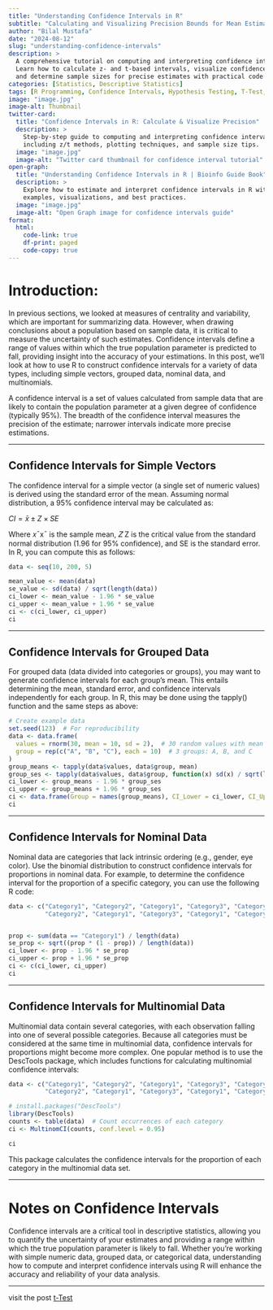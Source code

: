```yaml
---
title: "Understanding Confidence Intervals in R"
subtitle: "Calculating and Visualizing Precision Bounds for Mean Estimates"
author: "Bilal Mustafa"   
date: "2024-08-12"    
slug: "understanding-confidence-intervals"
description: >
  A comprehensive tutorial on computing and interpreting confidence intervals in R.
  Learn how to calculate z‐ and t‐based intervals, visualize confidence bounds,
  and determine sample sizes for precise estimates with practical code examples.
categories: [Statistics, Descriptive Statistics]
tags: [R Programming, Confidence Intervals, Hypothesis Testing, T-Test, Data Visualization, Precision Estimation, Quantitative Analysis, Beginners Guide]   
image: "image.jpg"
image-alt: Thumbnail
twitter-card:
  title: "Confidence Intervals in R: Calculate & Visualize Precision"
  description: >
    Step-by-step guide to computing and interpreting confidence intervals in R,
    including z/t methods, plotting techniques, and sample size tips.
  image: "image.jpg"
  image-alt: "Twitter card thumbnail for confidence interval tutorial"
open-graph:
  title: "Understanding Confidence Intervals in R | Bioinfo Guide Book"
  description: >
    Explore how to estimate and interpret confidence intervals in R with practical
    examples, visualizations, and best practices.
  image: "image.jpg"
  image-alt: "Open Graph image for confidence intervals guide"
format:
  html:
    code-link: true
    df-print: paged
    code-copy: true
---
```




# Introduction:

In previous sections, we looked at measures of centrality and variability, which are important for summarizing data.
However, when drawing conclusions about a population based on sample data, it is critical to measure the uncertainty of such estimates.
Confidence intervals define a range of values within which the true population parameter is predicted to fall, providing insight into the accuracy of your estimations.
In this post, we'll look at how to use R to construct confidence intervals for a variety of data types, including simple vectors, grouped data, nominal data, and multinomials.

A confidence interval is a set of values calculated from sample data that are likely to contain the population parameter at a given degree of confidence (typically 95%).
The breadth of the confidence interval measures the precision of the estimate; narrower intervals indicate more precise estimations.

------------------------------------------------------------------------

## Confidence Intervals for Simple Vectors

The confidence interval for a simple vector (a single set of numeric values) is derived using the standard error of the mean.
Assuming normal distribution, a 95% confidence interval may be calculated as:

$CI = \bar{x} \pm Z \times SE$

Where 𝑥ˉxˉ is the sample mean, 𝑍 Z is the critical value from the standard normal distribution (1.96 for 95% confidence), and SE is the standard error.
In R, you can compute this as follows:

```r
data <- seq(10, 200, 5)

mean_value <- mean(data)
se_value <- sd(data) / sqrt(length(data))
ci_lower <- mean_value - 1.96 * se_value
ci_upper <- mean_value + 1.96 * se_value
ci <- c(ci_lower, ci_upper)
ci
```

------------------------------------------------------------------------

## Confidence Intervals for Grouped Data

For grouped data (data divided into categories or groups), you may want to generate confidence intervals for each group's mean.
This entails determining the mean, standard error, and confidence intervals independently for each group.
In R, this may be done using the tapply() function and the same steps as above:

```r
# Create example data
set.seed(123)  # For reproducibility
data <- data.frame(
  values = rnorm(30, mean = 10, sd = 2),  # 30 random values with mean 10 and sd 2
  group = rep(c("A", "B", "C"), each = 10)  # 3 groups: A, B, and C
)
group_means <- tapply(data$values, data$group, mean)
group_ses <- tapply(data$values, data$group, function(x) sd(x) / sqrt(length(x)))
ci_lower <- group_means - 1.96 * group_ses
ci_upper <- group_means + 1.96 * group_ses
ci <- data.frame(Group = names(group_means), CI_Lower = ci_lower, CI_Upper = ci_upper)
ci

```

------------------------------------------------------------------------

## Confidence Intervals for Nominal Data

Nominal data are categories that lack intrinsic ordering (e.g., gender, eye color).
Use the binomial distribution to construct confidence intervals for proportions in nominal data.
For example, to determine the confidence interval for the proportion of a specific category, you can use the following R code:

```r
data <- c("Category1", "Category2", "Category1", "Category3", "Category1", 
          "Category2", "Category1", "Category3", "Category1", "Category2")


prop <- sum(data == "Category1") / length(data)
se_prop <- sqrt((prop * (1 - prop)) / length(data))
ci_lower <- prop - 1.96 * se_prop
ci_upper <- prop + 1.96 * se_prop
ci <- c(ci_lower, ci_upper)
ci
```

------------------------------------------------------------------------

## Confidence Intervals for Multinomial Data

Multinomial data contain several categories, with each observation falling into one of several possible categories.
Because all categories must be considered at the same time in multinomial data, confidence intervals for proportions might become more complex.
One popular method is to use the DescTools package, which includes functions for calculating multinomial confidence intervals:

```r
data <- c("Category1", "Category2", "Category1", "Category3", "Category1", 
          "Category2", "Category1", "Category3", "Category1", "Category2")

# install.packages("DescTools")
library(DescTools)
counts <- table(data)  # Count occurrences of each category
ci <- MultinomCI(counts, conf.level = 0.95)

ci

```

This package calculates the confidence intervals for the proportion of each category in the multinomial data set.

------------------------------------------------------------------------

# Notes on Confidence Intervals

Confidence intervals are a critical tool in descriptive statistics, allowing you to quantify the uncertainty of your estimates and providing a range within which the true population parameter is likely to fall.
Whether you're working with simple numeric data, grouped data, or categorical data, understanding how to compute and interpret confidence intervals using R will enhance the accuracy and reliability of your data analysis.

------------------------------------------------------------------------

visit the post [t-Test](../../posts/t_test_r/t_test.html)
